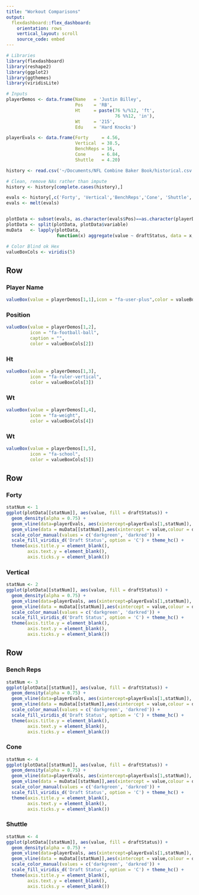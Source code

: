 ```yaml
---
title: "Workout Comparisons"
output: 
  flexdashboard::flex_dashboard:
    orientation: rows  
    vertical_layout: scroll
    source_code: embed
---
```


```r

# Libraries
library(flexdashboard)
library(reshape2)
library(ggplot2)
library(ggthemes)
library(viridisLite)

# Inputs
playerDemos <- data.frame(Name   = 'Justin Billey',
                          Pos    = 'RB',
                          Ht     = paste(76 %/%12, 'ft',
                                         76 %%12, 'in'),
                          Wt     = '215',
                          Edu    = 'Hard Knocks')

playerEvals <- data.frame(Forty     = 4.56,
                          Vertical  = 38.5,
                          BenchReps = 16,
                          Cone      = 6.84,
                          Shuttle   = 4.20)

history <- read.csv('~/Documents/NFL Combine Baker Book/historical.csv')

# Clean, remove NAs rather than impute 
history <- history[complete.cases(history),]

evals <- history[,c('Forty', 'Vertical','BenchReps','Cone', 'Shuttle', 'draftStatus','Pos')]
evals <- melt(evals)


plotData <- subset(evals, as.character(evals$Pos)==as.character(playerDemos[1,2]))
plotData <- split(plotData, plotData$variable)
muData   <- lapply(plotData, 
                   function(x) aggregate(value ~ draftStatus, data = x, FUN = mean))

# Color Blind ok Hex
valueBoxCols <- viridis(5)
```

Row 
--------------------------------------
### Player Name
```r
valueBox(value = playerDemos[1,1],icon = "fa-user-plus",color = valueBoxCols[1])
```

### Position
```r
valueBox(value = playerDemos[1,2],
         icon = "fa-football-ball",
         caption = "", 
         color = valueBoxCols[2])
```

### Ht
```r
valueBox(value = playerDemos[1,3],
         icon = "fa-ruler-vertical", 
         color = valueBoxCols[3])
```

### Wt
```r
valueBox(value = playerDemos[1,4],
         icon = "fa-weight",
         color = valueBoxCols[4])
```

### Wt
```r
valueBox(value = playerDemos[1,5],
         icon = "fa-school",
         color = valueBoxCols[5])
```


Row 
--------------------------------------
### Forty
```r
statNum <- 1
ggplot(plotData[[statNum]], aes(value, fill = draftStatus)) +
  geom_density(alpha = 0.75) + 
  geom_vline(data=playerEvals, aes(xintercept=playerEvals[1,statNum]), color='black') +
  geom_vline(data = muData[[statNum]],aes(xintercept = value,colour = draftStatus), linetype = "dashed") + 
  scale_color_manual(values = c('darkgreen', 'darkred')) +
  scale_fill_viridis_d('Draft Status', option = 'C') + theme_hc() +
  theme(axis.title.y = element_blank(),
        axis.text.y = element_blank(),
        axis.ticks.y = element_blank())
```

### Vertical
```r
statNum <- 2
ggplot(plotData[[statNum]], aes(value, fill = draftStatus)) +
  geom_density(alpha = 0.75) + 
  geom_vline(data=playerEvals, aes(xintercept=playerEvals[1,statNum]), color='black') +
  geom_vline(data = muData[[statNum]],aes(xintercept = value,colour = draftStatus), linetype = "dashed") + 
  scale_color_manual(values = c('darkgreen', 'darkred')) +
  scale_fill_viridis_d('Draft Status', option = 'C') + theme_hc() +
  theme(axis.title.y = element_blank(),
        axis.text.y = element_blank(),
        axis.ticks.y = element_blank())
```


Row {data-width=150}
--------------------------------------
### Bench Reps
```r
statNum <- 3
ggplot(plotData[[statNum]], aes(value, fill = draftStatus)) +
  geom_density(alpha = 0.75) + 
  geom_vline(data=playerEvals, aes(xintercept=playerEvals[1,statNum]), color='black') +
  geom_vline(data = muData[[statNum]],aes(xintercept = value,colour = draftStatus), linetype = "dashed") + 
  scale_color_manual(values = c('darkgreen', 'darkred')) +
  scale_fill_viridis_d('Draft Status', option = 'C') + theme_hc() +
  theme(axis.title.y = element_blank(),
        axis.text.y = element_blank(),
        axis.ticks.y = element_blank())
```

### Cone
```r
statNum <- 4
ggplot(plotData[[statNum]], aes(value, fill = draftStatus)) +
  geom_density(alpha = 0.75) + 
  geom_vline(data=playerEvals, aes(xintercept=playerEvals[1,statNum]), color='black') +
  geom_vline(data = muData[[statNum]],aes(xintercept = value,colour = draftStatus), linetype = "dashed") + 
  scale_color_manual(values = c('darkgreen', 'darkred')) +
  scale_fill_viridis_d('Draft Status', option = 'C') + theme_hc() +
  theme(axis.title.y = element_blank(),
        axis.text.y = element_blank(),
        axis.ticks.y = element_blank())
```

### Shuttle
```r
statNum <- 4
ggplot(plotData[[statNum]], aes(value, fill = draftStatus)) +
  geom_density(alpha = 0.75) + 
  geom_vline(data=playerEvals, aes(xintercept=playerEvals[1,statNum]), color='black') +
  geom_vline(data = muData[[statNum]],aes(xintercept = value,colour = draftStatus), linetype = "dashed") + 
  scale_color_manual(values = c('darkgreen', 'darkred')) +
  scale_fill_viridis_d('Draft Status', option = 'C') + theme_hc() +
  theme(axis.title.y = element_blank(),
        axis.text.y = element_blank(),
        axis.ticks.y = element_blank())
```
